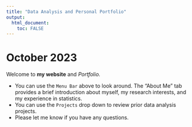 ```yaml
---
title: "Data Analysis and Personal Portfolio"
output: 
  html_document:
    toc: FALSE
---
```


# October 2023

Welcome to **my website** and *Portfolio.*

-   You can use the `Menu Bar` above to look around. The "About Me" tab provides a brief introduction about myself, my research interests, and my experience in statistics.
-   You can use the `Projects` drop down to review prior data analysis projects.
-   Please let me know if you have any questions. 
